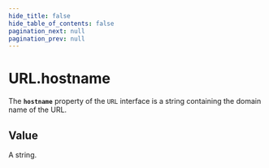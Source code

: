 ```yaml
---
hide_title: false
hide_table_of_contents: false
pagination_next: null
pagination_prev: null
---
```

# URL.hostname

The **`hostname`** property of the `URL` interface
is a string containing the domain name of the URL.

## Value

A string.

